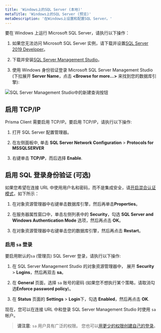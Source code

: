 ```yaml
---
title: 'Windows上的SQL Server (本地)'
metaTitle: 'Windows上的SQL Server (预览)'
metaDescription: '在Windows上设置和配置SQL Server。'
---
```


<TopBlock>

要在 Windows 上运行 Microsoft SQL Server，请执行以下操作：

1. 如果您无法访问 Microsoft SQL Server 实例，请下载并设置[SQL Server 2019 Developer](https://www.microsoft.com/en-us/sql-server/sql-server-downloads)。

1. 下载并安装[SQL Server Management Studio](https://docs.microsoft.com/en-us/sql/ssms/download-sql-server-management-studio-ssms?view=sql-server-ver15)。

1. 使用 Windows 身份验证登录 Microsoft SQL Server Management Studio (下拉展开 **Server Name**，点击 **&lt;Browse for more...&gt;** 来找到您的数据库引擎):

![SQL Server Management Studio中的新建查询按钮](../../../../doc-images/connect-sql-server.png)

</TopBlock>

## 启用 TCP/IP

Prisma Client 需要启用 TCP/IP。要启用 TCP/IP，请执行以下操作:

1. 打开 SQL Server 配置管理器。

1. 在左侧面板中, 单击 **SQL Server Network Configuration** > **Protocols for MSSQLSERVER**

1. 右键单击 **TCP/IP**，而后选择 **Enable**.

## 启用 SQL 登录身份验证 (可选)

如果您希望在连接 URL 中使用用户名和密码，而不是集成安全，请[开启混合认证模式](https://docs.microsoft.com/en-us/sql/database-engine/configure-windows/change-server-authentication-mode?view=sql-server-ver15)，如下所示：

1. 在对象资源管理器中右键单击数据库引擎，然后再单击**Properties**。

1. 在服务器属性窗口中，单击左侧列表中的 **Security**，勾选 **SQL Server and Windows Authentication Mode** 选项，然后再点击 **OK**。

1. 在对象资源管理器中右键单击您的数据库引擎，然后再点击 **Restart**。

### 启用 `sa` 登录

要启用默认的`sa` (管理员) SQL Server 登录，请执行以下操作:

1. 在 SQL Server Management Studio 的对象资源管理器中， 展开 **Security** > **Logins**，然后再双击 **sa**。

1. 在 **General** 页面，选择 `sa` 账号的密码 (如果您不想执行某个策略，请取消勾选**Enforce password policy**)。

1. 在 **Status** 页面的 **Settings** > **Login**下，勾选 **Enabled**，然后再点击 **OK**.

现在，您可以在连接 URL 中和登录 SQL Server Management Studio 时使用 `sa` 帐户。

> **请注意**: `sa` 用户具有广泛的权限。 您也可以[用更少的权限创建自己的登录](https://docs.microsoft.com/en-us/sql/relational-databases/security/authentication-access/create-a-login?view=sql-server-ver15)。

